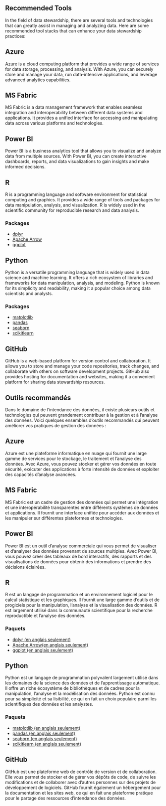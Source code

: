 
::: {.content-visible when-profile="english"}

# Recommended Tools

In the field of data stewardship, there are several tools and technologies that can greatly assist in managing and analyzing data. Here are some recommended tool stacks that can enhance your data stewardship practices:

## Azure

Azure is a cloud computing platform that provides a wide range of services for data storage, processing, and analysis. With Azure, you can securely store and manage your data, run data-intensive applications, and leverage advanced analytics capabilities.

## MS Fabric

MS Fabric is a data management framework that enables seamless integration and interoperability between different data systems and applications. It provides a unified interface for accessing and manipulating data across various platforms and technologies.

## Power BI

Power BI is a business analytics tool that allows you to visualize and analyze data from multiple sources. With Power BI, you can create interactive dashboards, reports, and data visualizations to gain insights and make informed decisions.

## R

R is a programming language and software environment for statistical computing and graphics. It provides a wide range of tools and packages for data manipulation, analysis, and visualization. R is widely used in the scientific community for reproducible research and data analysis.

### Packages

- [dplyr](https://dplyr.tidyverse.org/)
- [Apache Arrow](https://arrow.apache.org/docs/r/)
- [ggplot](https://ggplot2.tidyverse.org/)

## Python

Python is a versatile programming language that is widely used in data science and machine learning. It offers a rich ecosystem of libraries and frameworks for data manipulation, analysis, and modeling. Python is known for its simplicity and readability, making it a popular choice among data scientists and analysts.

### Packages

- [matplotlib](https://matplotlib.org/)
- [pandas](https://pandas.pydata.org/)
- [seaborn](https://seaborn.pydata.org/)
- [scikitlearn](https://scikit-learn.org/stable/index.html)


## GitHub

GitHub is a web-based platform for version control and collaboration. It allows you to store and manage your code repositories, track changes, and collaborate with others on software development projects. GitHub also provides hosting for documentation and websites, making it a convenient platform for sharing data stewardship resources.

:::

::: {.content-visible when-profile="french"}


# Outils recommandés

Dans le domaine de l'intendance des données, il existe plusieurs outils et technologies qui peuvent grandement contribuer à la gestion et à l'analyse des données. Voici quelques ensembles d'outils recommandés qui peuvent améliorer vos pratiques de gestion des données :

## Azure

Azure est une plateforme informatique en nuage qui fournit une large gamme de services pour le stockage, le traitement et l'analyse des données. Avec Azure, vous pouvez stocker et gérer vos données en toute sécurité, exécuter des applications à forte intensité de données et exploiter des capacités d'analyse avancées.

## MS Fabric

MS Fabric est un cadre de gestion des données qui permet une intégration et une interopérabilité transparentes entre différents systèmes de données et applications. Il fournit une interface unifiée pour accéder aux données et les manipuler sur différentes plateformes et technologies.

## Power BI

Power BI est un outil d'analyse commerciale qui vous permet de visualiser et d'analyser des données provenant de sources multiples. Avec Power BI, vous pouvez créer des tableaux de bord interactifs, des rapports et des visualisations de données pour obtenir des informations et prendre des décisions éclairées.

## R

R est un langage de programmation et un environnement logiciel pour le calcul statistique et les graphiques. Il fournit une large gamme d'outils et de progiciels pour la manipulation, l'analyse et la visualisation des données. R est largement utilisé dans la communauté scientifique pour la recherche reproductible et l'analyse des données.

### Paquets

- [dplyr (en anglais seulement)](https://dplyr.tidyverse.org/)
- [Apache Arrow(en anglais seulement)](https://arrow.apache.org/docs/r/)
- [ggplot (en anglais seulement)](https://ggplot2.tidyverse.org/)

## Python

Python est un langage de programmation polyvalent largement utilisé dans les domaines de la science des données et de l'apprentissage automatique. Il offre un riche écosystème de bibliothèques et de cadres pour la manipulation, l'analyse et la modélisation des données. Python est connu pour sa simplicité et sa lisibilité, ce qui en fait un choix populaire parmi les scientifiques des données et les analystes.

### Paquets

- [matplotlib (en anglais seulement)](https://matplotlib.org/)
- [pandas (en anglais seulement)](https://pandas.pydata.org/)
- [seaborn (en anglais seulement)](https://seaborn.pydata.org/)
- [scikitlearn (en anglais seulement)](https://scikit-learn.org/stable/index.html)


## GitHub

GitHub est une plateforme web de contrôle de version et de collaboration. Elle vous permet de stocker et de gérer vos dépôts de code, de suivre les modifications et de collaborer avec d'autres personnes sur des projets de développement de logiciels. GitHub fournit également un hébergement pour la documentation et les sites web, ce qui en fait une plateforme pratique pour le partage des ressources d'intendance des données.

:::
